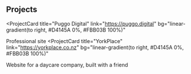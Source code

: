## Projects

<ProjectCard
  title="Puggo Digital"
  link="https://puggo.digital"
  bg="linear-gradient(to right, #D4145A 0%, #FBB03B 100%)"
>
  Professional site
</ProjectCard>
<ProjectCard
  title="YorkPlace"
  link="https://yorkplace.co.nz"
  bg="linear-gradient(to right, #D4145A 0%, #FBB03B 100%)"
>
  Website for a daycare company, built with a friend
</ProjectCard>